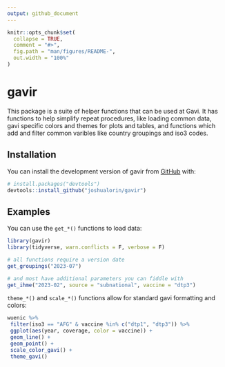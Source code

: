 ```yaml
---
output: github_document
---
```


<!-- README.md is generated from README.Rmd. Please edit that file -->

```r
knitr::opts_chunk$set(
  collapse = TRUE,
  comment = "#>",
  fig.path = "man/figures/README-",
  out.width = "100%"
)
```

# gavir

<!-- badges: start -->
<!-- badges: end -->

This package is a suite of helper functions that can be used at Gavi. It has functions to help simplify repeat procedures, like loading common data, gavi specific colors and themes for plots and tables, and functions which add and filter common varibles like country groupings and iso3 codes. 

## Installation

You can install the development version of gavir from [GitHub](https://github.com/) with:

``` r
# install.packages("devtools")
devtools::install_github("joshualorin/gavir")
```

## Examples 

You can use the `get_*()` functions to load data:

```r
library(gavir)
library(tidyverse, warn.conflicts = F, verbose = F)

# all functions require a version date
get_groupings("2023-07")

# and most have additional parameters you can fiddle with
get_ihme("2023-02", source = "subnational", vaccine = "dtp3")

```


`theme_*()` and `scale_*()` functions allow for standard gavi formatting and colors:

```r

wuenic %>%
 filter(iso3 == "AFG" & vaccine %in% c("dtp1", "dtp3")) %>%
 ggplot(aes(year, coverage, color = vaccine)) +
 geom_line() +
 geom_point() +
 scale_color_gavi() + 
 theme_gavi()

```

